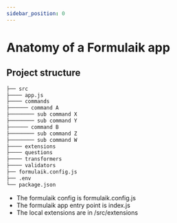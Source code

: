 ```yaml
---
sidebar_position: 0
---
```


# Anatomy of a Formulaik app

## Project structure
```bash
├── src
├──── app.js
├──── commands
├────── command A
├──────── sub command X
├──────── sub command Y
├────── command B
├──────── sub command Z
├──────── sub command W
├──── extensions
├──── questions
├──── transformers
├──── validators
├── formulaik.config.js
├── .env
└── package.json
```

- The formulaik config is formulaik.config.js
- The formulaik app entry point is index.js
- The local extensions are in /src/extensions